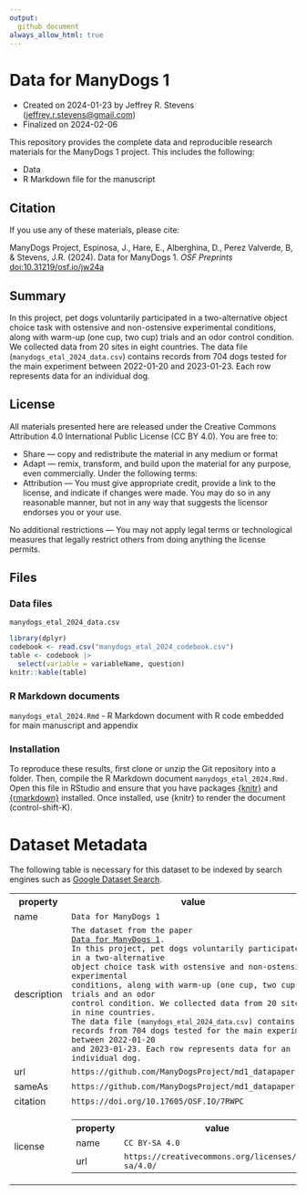 ```yaml
---
output: 
  github_document
always_allow_html: true
---
```


# Data for ManyDogs 1

-   Created on 2024-01-23 by Jeffrey R. Stevens
    (<jeffrey.r.stevens@gmail.com>)
-   Finalized on 2024-02-06

This repository provides the complete data and reproducible research materials for the ManyDogs 1 project. This includes the following:

-   Data
-   R Markdown file for the manuscript

## Citation

If you use any of these materials, please cite:

ManyDogs Project, Espinosa, J., Hare, E., Alberghina, D., Perez Valverde, B, & Stevens, J.R. (2024). Data for ManyDogs 1. _OSF Preprints_ [doi:10.31219/osf.io/jw24a](https://doi.org/10.31219/osf.io/jw24a)

## Summary

In this project, pet dogs voluntarily participated in a two-alternative object choice task with ostensive and non-ostensive experimental conditions, along with warm-up (one cup, two cup) trials and an odor control condition. We collected data from 20 sites in eight countries. The data file (`manydogs_etal_2024_data.csv`) contains records from 704 dogs tested for the main experiment between 2022-01-20 and 2023-01-23. Each row represents data for an individual dog.

## License

All materials presented here are released under the Creative Commons Attribution 4.0 International Public License (CC BY 4.0). You are free to:

-   Share — copy and redistribute the material in any medium or format
-   Adapt — remix, transform, and build upon the material for any
    purpose, even commercially. Under the following terms:
-   Attribution — You must give appropriate credit, provide a link to the license, and indicate if changes were made. You may do so in any     reasonable manner, but not in any way that suggests the licensor endorses you or your use.

No additional restrictions — You may not apply legal terms or technological measures that legally restrict others from doing anything the license permits.

## Files

### Data files

`manydogs_etal_2024_data.csv`

```r
library(dplyr)
codebook <- read.csv("manydogs_etal_2024_codebook.csv")
table <- codebook |> 
  select(variable = variableName, question)
knitr::kable(table)
```


### R Markdown documents

`manydogs_etal_2024.Rmd` - R Markdown document with R code embedded for main manuscript and appendix

### Installation

To reproduce these results, first clone or unzip the Git repository into a folder. Then, compile the R Markdown document `manydogs_etal_2024.Rmd.` Open this file in RStudio and ensure that you have packages [{knitr}](https://yihui.org/knitr/) and [{rmarkdown}](https://rmarkdown.rstudio.com/) installed. Once installed, use {knitr} to render the document (control-shift-K). 

# Dataset Metadata
The following table is necessary for this dataset to be indexed by search
engines such as <a href="https://g.co/datasetsearch">Google Dataset Search</a>.
<div itemscope itemtype="http://schema.org/Dataset">
<table>
<tr>
<th>property</th>
<th>value</th>
</tr>
<tr>
<td>name</td>
<td><code itemprop="name">Data for ManyDogs 1</code></td>
</tr>
<tr>
<td>description</td>
<td><code itemprop="description">The dataset from the paper <a href="https://doi.org/10.17605/OSF.IO/7RWPC">Data for ManyDogs 1</a>. In this project, pet dogs voluntarily participated in a two-alternative object choice task with ostensive and non-ostensive experimental conditions, along with warm-up (one cup, two cup) trials and an odor control condition. We collected data from 20 sites in nine countries. The data file (`manydogs_etal_2024_data.csv`) contains records from 704 dogs tested for the main experiment between 2022-01-20 and 2023-01-23. Each row represents data for an individual dog.</code></td>
</tr>
</tr>
<tr>
<td>url</td>
<td><code itemprop="url">https://github.com/ManyDogsProject/md1_datapaper</code></td>
</tr>
<tr>
<td>sameAs</td>
<td><code itemprop="sameAs">https://github.com/ManyDogsProject/md1_datapaper</code></td>
</tr>
<tr>
<td>citation</td>
<td><code itemprop="citation">https://doi.org/10.17605/OSF.IO/7RWPC</code></td>
</tr>
<tr>
<td>license</td>
<td>
<div itemscope itemtype="http://schema.org/CreativeWork" itemprop="license">
<table>
<tr>
<th>property</th>
<th>value</th>
</tr>
<tr>
<td>name</td>
<td><code itemprop="name">CC BY-SA 4.0</code></td>
</tr>
<tr>
<td>url</td>
<td><code itemprop="url">https://creativecommons.org/licenses/by-sa/4.0/</code></td>
</tr>
</table>
</div>
</td>
</tr>
</table>
</div>
